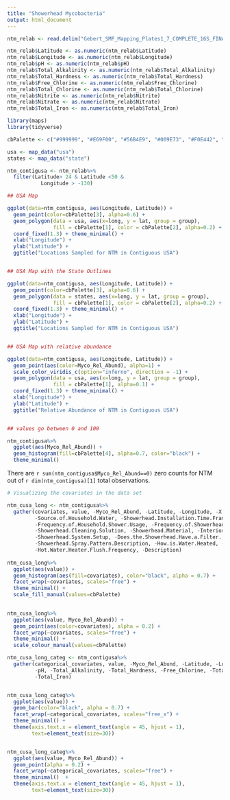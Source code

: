 ```yaml
---
title: "Showerhead Mycobacteria"
output: html_document
---
```


```r
ntm_relab <- read.delim("Gebert_SMP_Mapping_Plates1_7_COMPLETE_16S_FINAL_August2017_SampleEdit (1).txt", stringsAsFactors=FALSE)

ntm_relab$Latitude <- as.numeric(ntm_relab$Latitude)
ntm_relab$Longitude <- as.numeric(ntm_relab$Longitude)
ntm_relab$pH <- as.numeric(ntm_relab$pH)
ntm_relab$Total_Alkalinity <- as.numeric(ntm_relab$Total_Alkalinity)
ntm_relab$Total_Hardness <- as.numeric(ntm_relab$Total_Hardness)
ntm_relab$Free_Chlorine <- as.numeric(ntm_relab$Free_Chlorine)
ntm_relab$Total_Chlorine <- as.numeric(ntm_relab$Total_Chlorine)
ntm_relab$Nitrite <- as.numeric(ntm_relab$Nitrite)
ntm_relab$Nitrate <- as.numeric(ntm_relab$Nitrate)
ntm_relab$Total_Iron <- as.numeric(ntm_relab$Total_Iron)


```

```r

library(maps)
library(tidyverse)

cbPalette <- c("#999999", "#E69F00", "#56B4E9", "#009E73", "#F0E442", "#0072B2", "#D55E00", "#CC79A7")

usa <- map_data("usa")
states <- map_data("state")

ntm_contigusa <- ntm_relab%>%
  filter(Latitude> 24 & Latitude <50 & 
           Longitude > -130)

## USA Map

ggplot(data=ntm_contigusa, aes(Longitude, Latitude)) +
  geom_point(color=cbPalette[3], alpha=0.6) +
  geom_polygon(data = usa, aes(x=long, y = lat, group = group), 
               fill = cbPalette[1], color = cbPalette[2], alpha=0.2) + 
  coord_fixed(1.3) + theme_minimal() + 
  xlab("Longitude") +
  ylab("Latitude") + 
  ggtitle("Locations Sampled for NTM in Contiguous USA")


## USA Map with the State Outlines

ggplot(data=ntm_contigusa, aes(Longitude, Latitude)) +
  geom_point(color=cbPalette[3], alpha=0.6) +
  geom_polygon(data = states, aes(x=long, y = lat, group = group), 
               fill = cbPalette[1], color = cbPalette[2], alpha=0.2) + 
  coord_fixed(1.3) + theme_minimal() + 
  xlab("Longitude") +
  ylab("Latitude") + 
  ggtitle("Locations Sampled for NTM in Contiguous USA")


## USA Map with relative abundance

ggplot(data=ntm_contigusa, aes(Longitude, Latitude)) +
  geom_point(aes(color=Myco_Rel_Abund), alpha=1) +
  scale_color_viridis_c(option="inferno", direction = -1) + 
  geom_polygon(data = usa, aes(x=long, y = lat, group = group), 
               fill = cbPalette[1], alpha=0.1) + 
  coord_fixed(1.3) + theme_minimal() + 
  xlab("Longitude") +
  ylab("Latitude") + 
  ggtitle("Relative Abundance of NTM in Contiguous USA") 



```

```r

## values go between 0 and 100 

ntm_contigusa%>%
  ggplot(aes(Myco_Rel_Abund)) + 
  geom_histogram(fill=cbPalette[4], alpha=0.7, color="black") +
  theme_minimal()

```


There are `r sum(ntm_contigusa$Myco_Rel_Abund==0)` zero counts for NTM out of `r dim(ntm_contigusa)[1]` total observations. 


```r

# Visualizing the covariates in the data set

ntm_cusa_long <- ntm_contigusa%>%
  gather(covariates, value, -Myco_Rel_Abund, -Latitude, -Longitude, -X.SampleID, -Seq_Run, 
         -Source.of.Household.Water, -Showerhead.Installation.Time.Frame,
         -Frequency.of.Household.Shower.Usage, -Frequency.of.Showerhead.Cleaning, 
         -Showerhead.Cleaning.Solution, -Showerhead.Material, -Interior.Showerhead.Finish, 
         -Showerhead.System.Setup, -Does.the.Showerhead.Have.a.Filter., 
         -Showerhead.Spray.Pattern.Description, -How.is.Water.Heated, -Age.of.Hot.Water.Heater,
         -Hot.Water.Heater.Flush.Frequency, -Description)
   
ntm_cusa_long%>%
  ggplot(aes(value)) + 
  geom_histogram(aes(fill=covariates), color="black", alpha = 0.7) + 
  facet_wrap(~covariates, scales="free") +
  theme_minimal() +
  scale_fill_manual(values=cbPalette)
  

ntm_cusa_long%>%
  ggplot(aes(value, Myco_Rel_Abund)) + 
  geom_point(aes(color=covariates), alpha = 0.2) + 
  facet_wrap(~covariates, scales="free") +
  theme_minimal() + 
  scale_colour_manual(values=cbPalette)


```



```r
ntm_cusa_long_categ <- ntm_contigusa%>%
  gather(categorical_covariates, value, -Myco_Rel_Abund, -Latitude, -Longitude, -X.SampleID, -Seq_Run, 
         -pH, -Total_Alkalinity, -Total_Hardness, -Free_Chlorine, -Total_Chlorine, -Nitrite, -Nitrate, 
         -Total_Iron)


ntm_cusa_long_categ%>%
  ggplot(aes(value)) + 
  geom_bar(color="black", alpha = 0.7) + 
  facet_wrap(~categorical_covariates, scales="free_x") +
  theme_minimal() +
  theme(axis.text.x = element_text(angle = 45, hjust = 1), 
        text=element_text(size=30)) 


ntm_cusa_long_categ%>%
  ggplot(aes(value, Myco_Rel_Abund)) + 
  geom_point(alpha = 0.2) + 
  facet_wrap(~categorical_covariates, scales="free") +
  theme_minimal()  + 
  theme(axis.text.x = element_text(angle = 45, hjust = 1), 
        text=element_text(size=30))
```











